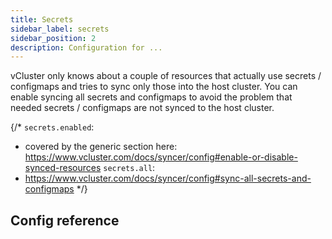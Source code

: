 ```yaml
---
title: Secrets
sidebar_label: secrets
sidebar_position: 2
description: Configuration for ...
---
```



vCluster only knows about a couple of resources that actually use secrets / configmaps and tries to sync only those into the host cluster. You can enable syncing all secrets and configmaps to avoid the problem that needed secrets / configmaps are not synced to the host cluster.

{/*
`secrets.enabled`:
 - covered by the generic section here: https://www.vcluster.com/docs/syncer/config#enable-or-disable-synced-resources
`secrets.all`:
 - https://www.vcluster.com/docs/syncer/config#sync-all-secrets-and-configmaps
*/}

## Config reference

<SyncAllResource/>